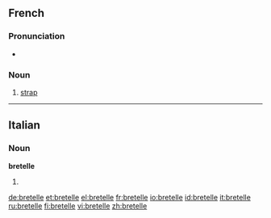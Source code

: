 ==French==

===Pronunciation===
* {{audio|Fr-bretelle.ogg|Audio}}

===Noun===
{{fr-noun|f}}

# [[strap]]

----

==Italian==

===Noun===
'''bretelle''' {{f}}

# {{plural of|[[bretella]]|lang=it}}

[[de:bretelle]]
[[et:bretelle]]
[[el:bretelle]]
[[fr:bretelle]]
[[io:bretelle]]
[[id:bretelle]]
[[it:bretelle]]
[[ru:bretelle]]
[[fi:bretelle]]
[[vi:bretelle]]
[[zh:bretelle]]